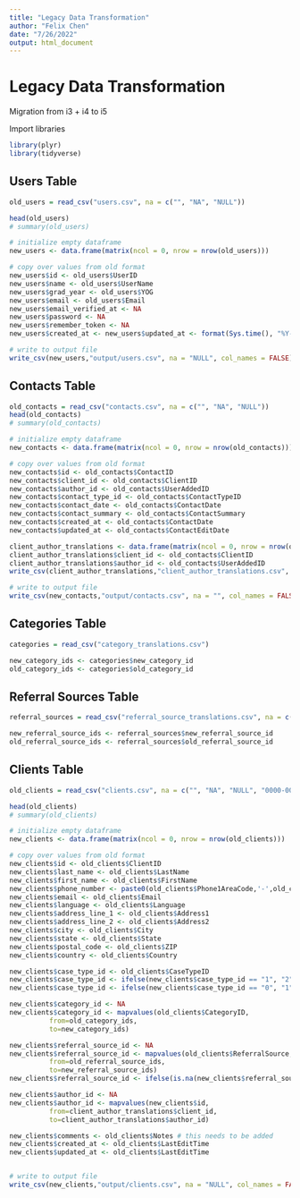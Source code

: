 ```yaml
---
title: "Legacy Data Transformation"
author: "Felix Chen"
date: "7/26/2022"
output: html_document
---
```


# Legacy Data Transformation
Migration from i3 + i4 to i5


Import libraries
```r
library(plyr)
library(tidyverse)
```

## Users Table
```r
old_users = read_csv("users.csv", na = c("", "NA", "NULL"))

head(old_users)
# summary(old_users)

# initialize empty dataframe
new_users <- data.frame(matrix(ncol = 0, nrow = nrow(old_users)))

# copy over values from old format
new_users$id <- old_users$UserID
new_users$name <- old_users$UserName
new_users$grad_year <- old_users$YOG
new_users$email <- old_users$Email
new_users$email_verified_at <- NA
new_users$password <- NA
new_users$remember_token <- NA
new_users$created_at <- new_users$updated_at <- format(Sys.time(), "%Y-%m-%d %H:%M:%S")

# write to output file
write_csv(new_users,"output/users.csv", na = "NULL", col_names = FALSE)
```

## Contacts Table
```r
old_contacts = read_csv("contacts.csv", na = c("", "NA", "NULL"))
head(old_contacts)
# summary(old_contacts)

# initialize empty dataframe
new_contacts <- data.frame(matrix(ncol = 0, nrow = nrow(old_contacts)))

# copy over values from old format
new_contacts$id <- old_contacts$ContactID
new_contacts$client_id <- old_contacts$ClientID
new_contacts$author_id <- old_contacts$UserAddedID
new_contacts$contact_type_id <- old_contacts$ContactTypeID
new_contacts$contact_date <- old_contacts$ContactDate
new_contacts$contact_summary <- old_contacts$ContactSummary
new_contacts$created_at <- old_contacts$ContactDate
new_contacts$updated_at <- old_contacts$ContactEditDate

client_author_translations <- data.frame(matrix(ncol = 0, nrow = nrow(old_contacts)))
client_author_translations$client_id <- old_contacts$ClientID
client_author_translations$author_id <- old_contacts$UserAddedID
write_csv(client_author_translations,"client_author_translations.csv", na = "", col_names = TRUE)

# write to output file
write_csv(new_contacts,"output/contacts.csv", na = "", col_names = FALSE)
```

## Categories Table
```r
categories = read_csv("category_translations.csv")

new_category_ids <- categories$new_category_id
old_category_ids <- categories$old_category_id
```

## Referral Sources Table
```r
referral_sources = read_csv("referral_source_translations.csv", na = c("", "NA", "NULL"))

new_referral_source_ids <- referral_sources$new_referral_source_id
old_referral_source_ids <- referral_sources$old_referral_source_id
```


## Clients Table
```r
old_clients = read_csv("clients.csv", na = c("", "NA", "NULL", "0000-00-00"))

head(old_clients)
# summary(old_clients)

# initialize empty dataframe
new_clients <- data.frame(matrix(ncol = 0, nrow = nrow(old_clients)))

# copy over values from old format
new_clients$id <- old_clients$ClientID
new_clients$last_name <- old_clients$LastName
new_clients$first_name <- old_clients$FirstName
new_clients$phone_number <- paste0(old_clients$Phone1AreaCode,'-',old_clients$Phone1Number)
new_clients$email <- old_clients$Email
new_clients$language <- old_clients$Language
new_clients$address_line_1 <- old_clients$Address1
new_clients$address_line_2 <- old_clients$Address2
new_clients$city <- old_clients$City
new_clients$state <- old_clients$State
new_clients$postal_code <- old_clients$ZIP
new_clients$country <- old_clients$Country

new_clients$case_type_id <- old_clients$CaseTypeID
new_clients$case_type_id <- ifelse(new_clients$case_type_id == "1", "2", new_clients$case_type_id)
new_clients$case_type_id <- ifelse(new_clients$case_type_id == "0", "1", new_clients$case_type_id)

new_clients$category_id <- NA
new_clients$category_id <- mapvalues(old_clients$CategoryID, 
          from=old_category_ids, 
          to=new_category_ids)

new_clients$referral_source_id <- NA
new_clients$referral_source_id <- mapvalues(old_clients$ReferralSource, 
          from=old_referral_source_ids, 
          to=new_referral_source_ids)
new_clients$referral_source_id <- ifelse(is.na(new_clients$referral_source_id), "1", new_clients$referral_source_id)

new_clients$author_id <- NA
new_clients$author_id <- mapvalues(new_clients$id, 
          from=client_author_translations$client_id, 
          to=client_author_translations$author_id)

new_clients$comments <- old_clients$Notes # this needs to be added
new_clients$created_at <- old_clients$LastEditTime
new_clients$updated_at <- old_clients$LastEditTime


# write to output file
write_csv(new_clients,"output/clients.csv", na = "NULL", col_names = FALSE)
```
